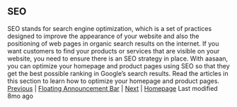 ## SEO
SEO stands for search engine optimization, which is a set of practices designed to improve the appearance of your website and also the positioning of web pages in organic search results on the internet. If you want customers to find your products or services that are visible on your website, you need to ensure there is an SEO strategy in place.
With aasaan, you can optimize your homepage and product pages using SEO so that they get the best possible ranking in Google’s search results. Read the articles in this section to learn how to optimize your homepage and product pages.
[Previous](#) | [Floating Announcement Bar](#) | [Next](#) | [Homepage](#)
Last modified 8mo ago